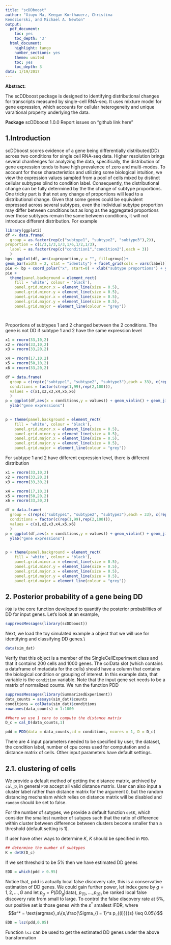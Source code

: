 ```yaml
---
title: "scDDboost"
author: "Xiuyu Ma, Keegan Korthauerz, Christina
Kendziorski, and Michael A. Newton"
output:
  pdf_document:
    toc: yes
    toc_depth: '3'
  html_document:
    highlight: tango
    number_sections: yes
    theme: united
    toc: yes
    toc_depth: 3
data: 1/19/2017
---
```

__Abstract:__

The scDDboost package is designed to identifying distributional changes for transcripts measured by single-cell RNA-seq. It uses mixture model for gene expression, which accounts for cellular heterogeneity and unique varaitional property underlying the data.


__Package__
scDDboost 1.0.0
Report issues on "github link here"

1.Introduction
---------------
scDDboost scores evidence of a gene being differentially distributed(DD) across two conditions for single cell RNA-seq data. Higher resolution brings several chanllenges for analyzing the data, specifically, the distribution of gene expression tends to have high prevalence of zero and multi-modes.
To account for those characteristics and utilizing some biological intuition,
we view the expression values sampled from a pool of cells mixed by distinct cellular subtypes blind to condition label. Consequently, the distributional change can be fully determined by the
the change of subtype proportions. One tricky part is that not any change of proportions will lead to a distributional change. Given that some genes could be equivalent expressed across several subtypes, even the individual subytpe proportion may differ between conditions but as long as the aggregated proportions over those subtypes remain the same between conditions, it will not introduce different distribution.
For example


```r
library(ggplot2)
df <- data.frame(
  group = as.factor(rep(c("subtype1", "subtype2", "subtype3"),2)),
proportion = c(1/3,1/3,1/3,1/6,1/2,1/3),
  label = as.factor(rep(c("condition1","condition2"),each = 3))
  )
bp<- ggplot(df, aes(x=proportion,y = "", fill=group))+
geom_bar(width = 2, stat = "identity") + facet_grid(cols = vars(label)) 
pie <- bp + coord_polar("x", start=0) + xlab("subtype proportions") + ylab("")
pie +
  theme(panel.background = element_rect(
    fill = 'white', colour = 'black'),
    panel.grid.minor.x = element_line(size = 0.5),
    panel.grid.minor.y = element_line(size = 0.5),
    panel.grid.major.x = element_line(size = 0.5),
    panel.grid.major.y = element_line(size = 0.5),
    panel.grid.major = element_line(colour = "grey"))




```

Proportions of subtypes 1 and 2 changed between the 2 conditions. 
The gene is not DD if subtype 1 and 2 have the same expression level\newline

```r
x1 = rnorm(33,10,2)
x2 = rnorm(33,10,2)
x3 = rnorm(33,20,2)

x4 = rnorm(17,10,2)
x5 = rnorm(50,10,2)
x6 = rnorm(33,20,2)

df = data.frame(
  group = c(rep(c("subtype1", "subtype2", "subtype3"),each = 33), c(rep("subtype1",17),rep("subtype2",50),rep("subtype3",33))),
  conditions = factor(c(rep(1,99),rep(2,100))),
  values = c(x1,x2,x3,x4,x5,x6)
  )
p = ggplot(df,aes(x = conditions,y = values)) + geom_violin() + geom_jitter(aes(colour = group)) + xlab("conditions") + 
  ylab("gene expressions")
  

p + theme(panel.background = element_rect(
    fill = 'white', colour = 'black'),
    panel.grid.minor.x = element_line(size = 0.5),
    panel.grid.minor.y = element_line(size = 0.5),
    panel.grid.major.x = element_line(size = 0.5),
    panel.grid.major.y = element_line(size = 0.5),
    panel.grid.major = element_line(colour = "grey"))
```
\newpage
For subtype 1 and 2 have different expression level, there is different distribution\newline
```r
x1 = rnorm(33,10,2)
x2 = rnorm(33,20,2)
x3 = rnorm(33,30,2)

x4 = rnorm(17,10,2)
x5 = rnorm(50,20,2)
x6 = rnorm(33,30,2)

df = data.frame(
  group = c(rep(c("subtype1", "subtype2", "subtype3"),each = 33), c(rep("subtype1",17),rep("subtype2",50),rep("subtype3",33))),
  conditions = factor(c(rep(1,99),rep(2,100))),
  values = c(x1,x2,x3,x4,x5,x6)
  )
p = ggplot(df,aes(x = conditions,y = values)) + geom_violin() + geom_jitter(aes(colour = group)) + xlab("conditions") + 
  ylab("gene expressions")
  

p + theme(panel.background = element_rect(
    fill = 'white', colour = 'black'),
    panel.grid.minor.x = element_line(size = 0.5),
    panel.grid.minor.y = element_line(size = 0.5),
    panel.grid.major.x = element_line(size = 0.5),
    panel.grid.major.y = element_line(size = 0.5),
    panel.grid.major = element_line(colour = "grey"))

```




2. Posterior probability of a gene being DD 
---------------


`PDD` is the core function developed to quantify the
posterior probabilities of DD for input genes. 
Let's look at an example,

```r
suppressMessages(library(scDDboost))
```
Next, we load the toy simulated example a \textit{SingleCellExperiment} object that we will use for
identifying and classifying DD genes.\\
```r
data(sim_dat)
```
Verify that this object is a member of the SingleCellExperiment class and that it contains 200
cells and 1000 genes. The colData slot (which contains a dataframe of metadata for the
cells) should have a column that contains the biological condition or grouping of interest. In
this example data, that variable is the `condition` variable. Note that the input gene set needs
to be a matrix of normalized counts.
We run the function PDD 
```r
suppressMessages(library(SummarizedExperiment))
data_counts = assays(sim_dat)$counts
conditions = colData(sim_dat)$conditions
rownames(data_counts) = 1:1000

##here we use 1 core to compute the distance matrix
D_c = cal_D(data_counts,1)

pdd = PDD(data = data_counts,cd = conditions, ncores = 1, D = D_c)
```
There are 4 input parameters needed to be specified by user, the dataset, the condition label, number of cpu cores used for computation and a distance matrix
of cells. Other input parameters have default settings.

2.1. clustering of cells
---------------
We provide a default method of getting the distance matrix, archived by `cal_D`, in general `PDD` accept all valid distance matrix. User can also input a cluster label rather than distance matrix for the argument `D`, but the random distancing mechanism which relies on distance matrix will be disabled and `random` should be set to false.  

For the number of sutypes, we provide a default function `detK`, which consider the smallest number of sutypes such that the ratio of difference within cluster between difference between clusters become smaller than a threshold (default setting is 1). 

If user have other ways to determine $K$, $K$ should be specified in `PDD`. 
```r
## determine the number of subtypes
K = detK(D_c)
```


If we set threshold to be 5% then we have estimated DD genes 
```r
EDD = which(pdd > 0.95)
```

Notice that, pdd is actually local false discovery rate, this is a conservative estimation of DD genes. 
We could gain further power, 
let index gene by $g = 1,2,...,G$ and let $p_g = P(DD_g | \text{data})$, $p_{(1)},...,p_{(G)}$ be ranked local false discovery rate from small to large. 
To control the false discovery rate at 5\%, our positive set is those genes with the $s^*$ smallest lFDR, where
$$s^* = \text{argmax}_s\{s,\frac{\Sigma_{i = 1}^s p_{(i)}}{s} \leq 0.05\}$$
```r
EDD = lsz(pdd,0.05)
```

Function `lsz` can be used to get the estimated DD genes under the above transformation











